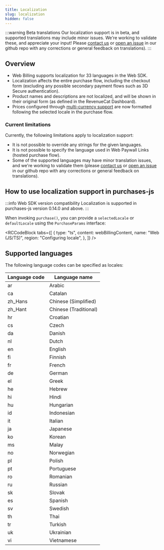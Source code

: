 ```yaml
---
title: Localization
slug: localization
hidden: false
---
```


:::warning Beta translations
Our localization support is in beta, and supported translations may include minor issues. We're working to validate these, and appreciate your input! Please [contact us](mailto:support%40revenuecat.com) or [open an issue](https://github.com/RevenueCat/purchases-js/issues) in our github repo with any corrections or general feedback on translations).
:::

## Overview

- Web Billing supports localization for 33 languages in the Web SDK.
- Localization affects the entire purchase flow, including the checkout form (excluding any possible secondary payment flows such as 3D Secure authentication).
- Product names and descriptions are not localized, and will be shown in their original form (as defined in the RevenueCat Dashboard).
- Prices configured through [multi-currency support](/web/web-billing/multi-currency-support/) are now formatted following the selected locale in the purchase flow.

### Current limitations

Currently, the following limitations apply to localization support:

- It is not possible to override any strings for the given languages.
- It is not possible to specify the language used in Web Paywall Links (hosted purchase flow).
- Some of the supported languages may have minor translation issues, and we're working to validate them (please [contact us](mailto:support%40revenuecat.com) or [open an issue](https://github.com/RevenueCat/purchases-js/issues) in our github repo with any corrections or general feedback on translations).

## How to use localization support in purchases-js

:::info Web SDK version compatibility
Localization is supported in purchases-js version 0.14.0 and above.
:::

When invoking `purchase()`, you can provide a `selectedLocale` or `defaultLocale` using the `PurchaseParams` interface:


<RCCodeBlock
  tabs={[
    {
      type: "ts",
      content: webBillingContent,
      name: "Web (JS/TS)",
      region: "Configuring locale",
    },
  ]}
/>

## Supported languages

The following language codes can be specified as locales:

| Language code | Language name         |
| ------------- | --------------------- |
| ar            | Arabic                |
| ca            | Catalan               |
| zh_Hans       | Chinese (Simplified)  |
| zh_Hant       | Chinese (Traditional) |
| hr            | Croatian              |
| cs            | Czech                 |
| da            | Danish                |
| nl            | Dutch                 |
| en            | English               |
| fi            | Finnish               |
| fr            | French                |
| de            | German                |
| el            | Greek                 |
| he            | Hebrew                |
| hi            | Hindi                 |
| hu            | Hungarian             |
| id            | Indonesian            |
| it            | Italian               |
| ja            | Japanese              |
| ko            | Korean                |
| ms            | Malay                 |
| no            | Norwegian             |
| pl            | Polish                |
| pt            | Portuguese            |
| ro            | Romanian              |
| ru            | Russian               |
| sk            | Slovak                |
| es            | Spanish               |
| sv            | Swedish               |
| th            | Thai                  |
| tr            | Turkish               |
| uk            | Ukrainian             |
| vi            | Vietnamese            |
